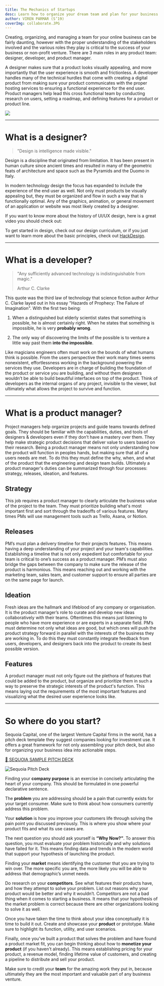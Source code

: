```yaml
---
title: The Mechanics of Startups
desc: Learn how to organize your dream team and plan for your business.
author: VIREN PARMAR (S’19)
coverImg: collaborate.JPG
---
```


Creating, organizing, and managing a team for your online business can be fairly daunting, however with the proper understanding of the stakeholders involved and the various roles they play is critical to the success of your business or non-profit venture. There are 3 main roles in any product team: designer, developer, and product manager.

A designer makes sure that a product looks visually appealing, and more importantly that the user experience is smooth and frictionless. A developer handles many of the technical hurdles that come with creating a digital product from making sure your product communicates with the proper hosting services to ensuring a functional experience for the end user. Product managers help lead this cross functional team by conducting research on users, setting a roadmap, and defining features for a product or product line.

![](/media/design+develop.gif)

---

# What is a designer?

> "Design is intelligence made visible."

Design is a discipline that originated from limitation. It has been present in human culture since ancient times and resulted in many of the geometric feats of architecture and space such as the Pyramids and the Duomo in Italy.

In modern technology design the focus has expanded to include the experience of the end user as well. Not only must products be visually appealing but, they must be organized and flow in such a way that is functionally optimal. Any of the graphics, animation, or general movement of an application or website was most likely created by a designer.

If you want to know more about the history of UI/UX design, here is a great video you should check out:

To get started in design, check out our design curriculum, or if you just want to learn more about the basic principles, check out [HackDesign](https://hackdesign.org/).

---

# What is a developer?

> "Any sufficiently advanced technology is indistinguishable from magic."
>
> Arthur C. Clarke

This quote was the third law of technology that science fiction author Arthur C. Clarke layed out in his essay "Hazards of Prophecy: The Failure of Imagination". With the first two being:

1. When a distinguished but elderly scientist states that something is possible, he is almost certainly right. When he states that something is impossible, he is very **probably wrong**.

2. The only way of discovering the limits of the possible is to venture a little way past them **into the impossible**.

Like magicians engineers often must work on the bounds of what humans think is possible. From the users perspective their work many times seems nonexistent, effortlessness working in the background powering the services they use. Developers are in charge of building the foundation of the product or service you are building, and without them designers wouldn’t be able to build beautiful interfaces on top of the product. Think of developers as the internal organs of any project, invisible to the viewer, but ultimately what allows the project to survive and function.

---

# What is a product manager?

Project managers help organize projects and guide teams towards defined goals. They should be familiar with the capabilities, duties, and tools of designers & developers even if they don’t have a mastery over them. They help make strategic product decisions that deliver value to users based on their research. Being a product manager means not only understanding how the product will function in peoples hands, but making sure that all of a users needs are met. To do this they must define the why, when, and what of the product that the engineering and design team builds. Ultimately a product manager's duties can be summarized through four processes: strategy, releases, ideation, and features.

## Strategy

This job requires a product manager to clearly articulate the business value of the project to the team. They must prioritize building what's most important first and sort through the tradeoffs of various features. Many times PMs will use management tools such as Trello, Asana, or Notion.

## Releases

PM’s must plan a delivery timeline for their projects features. This means having a deep understanding of your project and your team's capabilities. Establishing a timeline that is not only expedient but comfortable for your team is critical to one’s success as a product manager. PM’s must also bridge the gaps between the company to make sure the release of the product is harmonious. This means reaching out and working with the marketing team, sales team, and customer support to ensure all parties are on the same page for launch.

## Ideation

Fresh ideas are the hallmark and lifeblood of any company or organisation. It is the product manager’s role to curate and develop new ideas collaboratively with their teams. Oftentimes this means just listening to people who have more experience or are experts in a separate field. PM’s must determine not only what ideas are good, but which ones will push the product strategy forward in parallel with the interests of the business they are working in. To do this they must constantly integrate feedback from users, developers, and designers back into the product to create its best possible version.

## Features

A product manager must not only figure out the plethora of features that could be added to the product, but organize  and prioritize them in such a way to preserve the strategic interests of the product's function. This means laying out the requirements of the most important features and visualizing what the desired user experience looks like.

---

# So where do you start?

Sequoia Capital, one of the largest Venture Capital firms in the world, has a pitch deck template they suggest companies looking for investment use. It offers a great framework for not only assembling your pitch deck, but also for organizing your business idea into actionable steps.

[🔗 SEQUOIA SAMPLE PITCH DECK](https://www.slideshare.net/PitchDeckCoach/sequoia-capital-pitchdecktemplate)

![Sequoia Pitch Deck](/media/sequoia+2.jpg)

Finding your **company purpose** is an exercise in concisely articulating the heart of your company. This should be formulated in one powerful declarative sentence.

The **problem** you are addressing should be a pain that currently exists for your target consumer. Make sure to think about how consumers currently address this problem.

Your **solution** is how you improve your customers life through solving the pain point you discussed previously. This is where you show where your product fits and what its use cases are.

The next question you should ask yourself is **“Why Now?”**. To answer this question, you must evaluate your problem historically and why solutions have failed for it. This means finding data and trends in the modern world that support your hypothesis of launching the product.

Finding your **market** means identifying the customer that you are trying to win over. The more specific you are, the more likely you will be able to address that demographic’s unmet needs.

Do research on your **competitors**. See what features their products have, and how they attempt to solve your problem. List out reasons why your product would be better and why it wouldn’t. Competitors are not a bad thing when it comes to starting a business. It means that your hypothesis of the market problem is correct because there are other organizations looking to solve it as well.

Once you have taken the time to think about your idea conceptually it is time to build it out. Create and showcase your **product** or prototype. Make sure to highlight its function, utility, and user scenarios.

Finally, once you’ve built a product that solves the problem and have found a product market fit, you can begin thinking about how to **monetize your product** (if you haven't already). This means establishing pricing for your product, a revenue model, finding lifetime value of customers, and creating a pipeline to distribute and sell your product.

Make sure to credit your **team** for the amazing work they put in, because ultimately they are the most important and valuable part of any business venture.